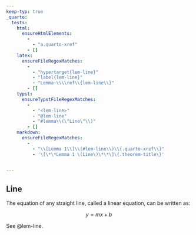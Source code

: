 ```yaml
---
keep-typ: true
_quarto:
  tests:
    html:
      ensureHtmlElements:
        - 
          - "a.quarto-xref"
        - []
    latex:
      ensureFileRegexMatches:
        -
          - "hypertarget{lem-line}"
          - "label{lem-line}"
          - "Lemma~\\\\ref\\{lem-line\\}"
        - []
    typst:
      ensureTypstFileRegexMatches:
        - 
          - "<lem-line>"
          - "@lem-line"
          - "#lemma\\(\"Line\"\\)"
        - []
    markdown:
      ensureFileRegexMatches:
        -
          - "\\[Lemma 1\\]\\(#lem-line\\)\\{.quarto-xref\\}"
          - '\[\*\*Lemma 1 \(Line\)\*\*\]\{.theorem-title\}'
    

---
```


::: {#lem-line}

## Line

The equation of any straight line, called a linear equation, can be written as:

$$
y = mx + b
$$
:::

See @lem-line.
